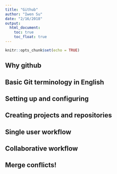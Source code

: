 ```yaml
---
title: "Github"
author: "Iwen Su"
date: "2/16/2018"
output: 
  html_document:
    toc: true
    toc_float: true
---
```


```r
knitr::opts_chunk$set(echo = TRUE)
```

## Why github


## Basic Git terminology in English


## Setting up and configuring


## Creating projects and repositories


## Single user workflow


## Collaborative workflow


## Merge conflicts!
